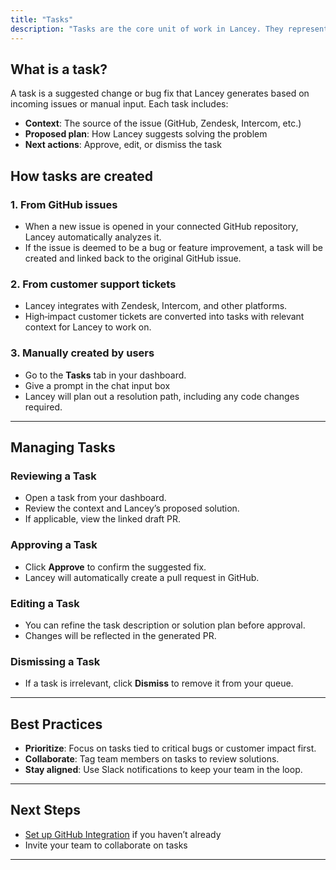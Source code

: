 ```yaml
---
title: "Tasks"
description: "Tasks are the core unit of work in Lancey. They represent actionable fixes or improvements that your team can review, approve, and resolve, all powered by AI. "
---
```


## What is a task?

A task is a suggested change or bug fix that Lancey generates based on incoming issues or manual input. Each task includes:

- **Context**: The source of the issue (GitHub, Zendesk, Intercom, etc.)
- **Proposed plan**: How Lancey suggests solving the problem
- **Next actions**: Approve, edit, or dismiss the task

## How tasks are created

### 1. From GitHub issues

- When a new issue is opened in your connected GitHub repository, Lancey automatically analyzes it.
- If the issue is deemed to be a bug or feature improvement, a task will be created and linked back to the original GitHub issue.

### 2. From customer support tickets

- Lancey integrates with Zendesk, Intercom, and other platforms.
- High‑impact customer tickets are converted into tasks with relevant context for Lancey to work on.

### 3. Manually created by users

- Go to the **Tasks** tab in your dashboard.
- Give a prompt in the chat input box
- Lancey will plan out a resolution path, including any code changes required.

---

## Managing Tasks

### Reviewing a Task

- Open a task from your dashboard.
- Review the context and Lancey’s proposed solution.
- If applicable, view the linked draft PR.

### Approving a Task

- Click **Approve** to confirm the suggested fix.
- Lancey will automatically create a pull request in GitHub.

### Editing a Task

- You can refine the task description or solution plan before approval.
- Changes will be reflected in the generated PR.

### Dismissing a Task

- If a task is irrelevant, click **Dismiss** to remove it from your queue.

---

## Best Practices

- **Prioritize**: Focus on tasks tied to critical bugs or customer impact first.
- **Collaborate**: Tag team members on tasks to review solutions.
- **Stay aligned**: Use Slack notifications to keep your team in the loop.

---

## Next Steps

- [Set up GitHub Integration](/integrations/github) if you haven’t already
- Invite your team to collaborate on tasks

---